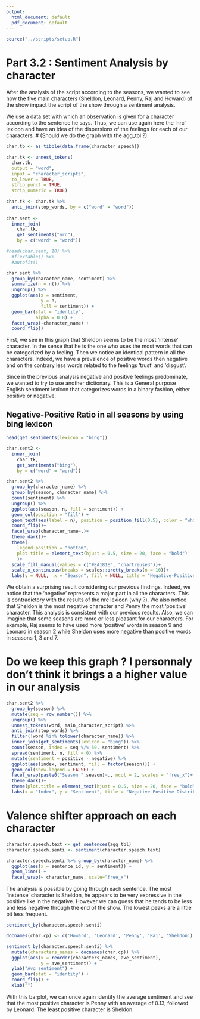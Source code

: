 ```yaml
---
output:
  html_document: default
  pdf_document: default
---
```


```r
source("../scripts/setup.R")
```
# Part 3.2 : Sentiment Analysis by character
After the analysis of the script according to the seasons, we wanted to see how the five main characters (Sheldon, Leonard, Penny, Raj and Howard) of the show impact the script of the show through a sentiment analysis. 

We use a data set with which an observation is given for a character according to the sentence he says.  Thus, we can use again here the 'nrc' lexicon and have an idea of the dispersions of the feelings for each of our characters.
# (Should we do the graph with the agg_tbl ?)

```r
char.tb <- as_tibble(data.frame(character_speech))

char.tk <- unnest_tokens(
  char.tb,
  output = "word",
  input = "character_scripts",
  to_lower = TRUE,
  strip_punct = TRUE,
  strip_numeric = TRUE)
 
char.tk <- char.tk %>%
  anti_join(stop_words, by = c("word" = "word"))
  
char.sent <- 
  inner_join(
    char.tk,
    get_sentiments("nrc"),
    by = c("word" = "word"))

#head(char.sent, 10) %>% 
  #flextable() %>%
  #autofit()
```

```r
char.sent %>% 
  group_by(character_name, sentiment) %>% 
  summarize(n = n()) %>%
  ungroup() %>% 
  ggplot(aes(x = sentiment,
             y = n,
             fill = sentiment)) + 
  geom_bar(stat = "identity",
           alpha = 0.8) + 
  facet_wrap(~character_name) + 
  coord_flip()
```
First, we see in this graph that Sheldon seems to be the most 'intense' character. In the sense that he is the one who uses the most words that can be categorized by a feeling. Then we notice an identical pattern in all the characters. Indeed, we have a prevalence of positive words then negative and on the contrary less words related to the feelings 'trust' and 'disgust'.

Since in the previous analysis negative and positive feelings predominate, we wanted to try to use another dictionary. This is a General purpose English sentiment lexicon that categorizes words in a binary fashion, either positive or negative.

## Negative-Positive Ratio in all seasons by using bing lexicon
```r
head(get_sentiments(lexicon = "bing"))
```

```r
char.sent2 <-
  inner_join(
    char.tk, 
    get_sentiments("bing"),
    by = c("word" = "word"))

char.sent2 %>% 
  group_by(character_name) %>% 
  group_by(season, character_name) %>% 
  count(sentiment) %>%
  ungroup() %>%
  ggplot(aes(season, n, fill = sentiment)) +
  geom_col(position = "fill") +
  geom_text(aes(label = n), position = position_fill(0.5), color = "white")+
  coord_flip()+
  facet_wrap(character_name~.)+
  theme_dark()+
  theme(
    legend.position = "bottom",
    plot.title = element_text(hjust = 0.5, size = 20, face = "bold")
    )+
  scale_fill_manual(values = c("#EA181E", "chartreuse3"))+
  scale_x_continuous(breaks = scales::pretty_breaks(n = 10))+
  labs(y = NULL,  x = "Season", fill = NULL, title = "Negative-Positive Ratio in all seasons by using bing lexicon")
```
We obtain a surprising result considering our previous findings. Indeed, we notice that the 'negative' represents a major part in all the characters. This is contradictory with the results of the nrc lexicon (why ?). 
We also notice that Sheldon is the most negative character and Penny the most 'positive' character. This analysis is consistent with our previous results.
Also, we can imagine that some seasons are more or less pleasant for our characters. For example, Raj seems to have used more 'positive' words in season 9 and Leonard in season 2 while Sheldon uses more negative than positive words in seasons 1, 3 and 7.

# Do we keep this graph ? I personnaly don't think it brings a a higher value in our analysis 
```r
char.sent2 %>% 
  group_by(season) %>% 
  mutate(seq = row_number()) %>% 
  ungroup() %>% 
  unnest_tokens(word, main_character_script) %>% 
  anti_join(stop_words) %>% 
  filter(!word %in% tolower(character_name)) %>% 
  inner_join(get_sentiments(lexicon = "bing")) %>% 
  count(season, index = seq %/% 50, sentiment) %>% 
  spread(sentiment, n, fill = 0) %>%
  mutate(sentiment = positive - negative) %>% 
  ggplot(aes(index, sentiment, fill = factor(season))) +
  geom_col(show.legend = FALSE) +
  facet_wrap(paste0("Season ",season)~., ncol = 2, scales = "free_x")+
  theme_dark()+
  theme(plot.title = element_text(hjust = 0.5, size = 20, face = "bold"))+
  labs(x = "Index", y = "Sentiment", title = "Negative-Positive Distribution in all seasons by using afinn lexicon")
```

# Valence shifter approach on each character 
```r
character.speech.text <- get_sentences(agg_tbl)
character.speech.senti <- sentiment(character.speech.text) 
```

```r
character.speech.senti %>% group_by(character_name) %>% 
  ggplot(aes(x = sentence_id, y = sentiment)) + 
  geom_line() +  
  facet_wrap(~ character_name, scale="free_x")

```
The analysis is possible by going through each sentence. The most 'instense' character is Sheldon, he appears to be very expressive in the positive like in the negative. However we can guess that he tends to be less and less negative through the end of the show. The lowest peaks are a little bit less frequent. 

```r
sentiment_by(character.speech.senti)
```

```r
docnames(char.cp) <- c('Howard', 'Leonard', 'Penny', 'Raj', 'Sheldon')

sentiment_by(character.speech.senti) %>% 
  mutate(characters_names = docnames(char.cp)) %>%
  ggplot(aes(x = reorder(characters_names, ave_sentiment),
             y = ave_sentiment)) + 
  ylab("Avg sentiment") +
  geom_bar(stat = "identity") + 
  coord_flip() + 
  xlab("") 
```
With this barplot, we can once again identify the average sentiment and see that the most positive character is Penny with an average of 0.13, followed by Leonard. The least positive character is Sheldon.
